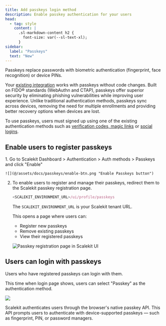 ```yaml
---
title: Add passkeys login method
description: Enable passkey authentication for your users
head:
  - tag: style
    content: |
      .sl-markdown-content h2 {
        font-size: var(--sl-text-xl);
      }
sidebar:
  label: "Passkeys"
  text: "New"
---
```




Passkeys replace passwords with biometric authentication (fingerprint, face recognition) or device PINs.

Your [existing integration](/fsa/quickstart/) works with passkeys without code changes. Built on FIDO® standards (WebAuthn and CTAP), passkeys offer superior security by eliminating phishing vulnerabilities while improving user experience. Unlike traditional authentication methods, passkeys sync across devices, removing the need for multiple enrollments and providing better recovery options when devices are lost.

To use passkeys, users must signed up using one of the existing authentication methods such as [verification codes, magic links](/authenticate/auth-methods/passwordless/) or [social logins](/social-logins/quickstart/).


## Enable users to register passkeys

<Steps>
1. Go to Scalekit Dashboard > Authentication > Auth methods > Passkeys and click "Enable"

    ![](@/assets/docs/passkeys/enable-btn.png "Enable Passkeys button")

2. To enable users to register and manage their passkeys, redirect them to the Scalekit passkey registration page.

    ```js title="Passkey Registration URL" showLineNumbers=false
    <SCALEKIT_ENVIRONMENT_URL>/ui/profile/passkeys
    ```
    The `SCALEKIT_ENVIRONMENT_URL` is your Scalekit tenant URL.

    This opens a page where users can:
    - Register new passkeys
    - Remove existing passkeys
    - View their registered passkeys

    ![](@/assets/docs/passkeys/registration-page.png "Passkey registration page in Scalekit UI")

</Steps>

## Users can login with passkeys

Users who have registered passkeys can login with them.

This time when login page shows, users can select "Passkey" as the authentication method.

![](@/assets/docs/passkeys/passkey-login.png)

<Aside>

Scalekit authenticates users through the browser's native passkey API. This API prompts users to authenticate with device-supported passkeys — such as fingerprint, PIN, or password managers.

</Aside>
